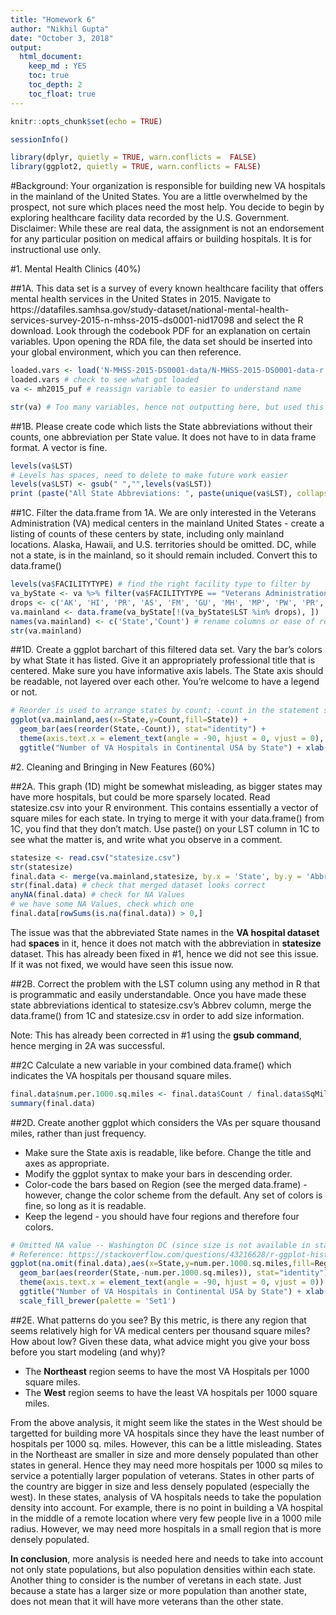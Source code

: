 ```yaml
---
title: "Homework 6"
author: "Nikhil Gupta"
date: "October 3, 2018"
output: 
  html_document:
    keep_md : YES
    toc: true
    toc_depth: 2
    toc_float: true
---
```


```r
knitr::opts_chunk$set(echo = TRUE)
```

```r
sessionInfo()
```

```r
library(dplyr, quietly = TRUE, warn.conflicts =  FALSE)
library(ggplot2, quietly = TRUE, warn.conflicts = FALSE)
```

#Background: 
Your organization is responsible for building new VA hospitals in the mainland of the
United States. You are a little overwhelmed by the prospect, not sure which places need the most
help. You decide to begin by exploring healthcare facility data recorded by the U.S. Government.
Disclaimer: While these are real data, the assignment is not an endorsement for any particular
position on medical affairs or building hospitals. It is for instructional use only.

#1. Mental Health Clinics (40%)

##1A. 
This data set is a survey of every known healthcare facility that offers mental health
services in the United States in 2015. Navigate to https://datafiles.samhsa.gov/study-dataset/national-mental-health-services-survey-2015-n-mhss-2015-ds0001-nid17098 and select the R download. Look
through the codebook PDF for an explanation on certain variables. Upon opening the RDA file, the
data set should be inserted into your global environment, which you can then reference.

```r
loaded.vars <- load('N-MHSS-2015-DS0001-data/N-MHSS-2015-DS0001-data-r.rda') 
loaded.vars # check to see what got loaded
va <- mh2015_puf # reassign variable to easier to understand name
```

```r
str(va) # Too many variables, hence not outputting here, but used this to explore variables
```

##1B. 
Please create code which lists the State abbreviations without their counts, one
abbreviation per State value. It does not have to in data frame format. A vector is fine.

```r
levels(va$LST) 
# Levels has spaces, need to delete to make future work easier
levels(va$LST) <- gsub(" ","",levels(va$LST))
print (paste("All State Abbreviations: ", paste(unique(va$LST), collapse = " ")))
```

##1C.
Filter the data.frame from 1A. We are only interested in the Veterans Administration (VA)
medical centers in the mainland United States - create a listing of counts of these centers by state,
including only mainland locations. Alaska, Hawaii, and U.S. territories should be omitted. DC, while
not a state, is in the mainland, so it should remain included. Convert this to data.frame()

```r
levels(va$FACILITYTYPE) # find the right facility type to filter by
va_byState <- va %>% filter(va$FACILITYTYPE == "Veterans Administration medical center (VAMC) or other VA health care facility") %>% count(LST) # Count is a combination of group_by(LST) and summarize()
drops <- c('AK', 'HI', 'PR', 'AS', 'FM', 'GU', 'MH', 'MP', 'PW', 'PR', 'VI') # States to exclude -- reference http://www.stateabbreviations.us/
va.mainland <- data.frame(va_byState[!(va_byState$LST %in% drops), ])
names(va.mainland) <- c('State','Count') # rename columns or ease of reading
str(va.mainland)
```

##1D. 
Create a ggplot barchart of this filtered data set. Vary the bar's colors by what State it has
listed. Give it an appropriately professional title that is centered. Make sure you have informative
axis labels. The State axis should be readable, not layered over each other. You're welcome to have a
legend or not.

```r
# Reorder is used to arrange states by count; -count in the statement sorts by descending instead of ascending order
ggplot(va.mainland,aes(x=State,y=Count,fill=State)) + 
  geom_bar(aes(reorder(State,-Count)), stat="identity") + 
  theme(axis.text.x = element_text(angle = -90, hjust = 0, vjust = 0), legend.position = "none") +
  ggtitle("Number of VA Hospitals in Continental USA by State") + xlab("State") + ylab("Count of VA Hospitals")  
```

#2. Cleaning and Bringing in New Features (60%)


##2A. 
This graph (1D) might be somewhat misleading, as bigger states may have more hospitals, but
could be more sparsely located. Read statesize.csv into your R environment. This contains essentially
a vector of square miles for each state. In trying to merge it with your data.frame() from 1C, you find
that they don't match. Use paste() on your LST column in 1C to see what the matter is, and write
what you observe in a comment.

```r
statesize <- read.csv("statesize.csv")
str(statesize)
final.data <- merge(va.mainland,statesize, by.x = 'State', by.y = 'Abbrev', all.x = TRUE)
str(final.data) # check that merged dataset looks correct
anyNA(final.data) # check for NA Values
# we have some NA Values, check which one
final.data[rowSums(is.na(final.data)) > 0,]
```

The issue was that the abbreviated State names in the __VA hospital dataset__ had __spaces__ in it, hence it does not match with the abbreviation in __statesize__ dataset. This has already been fixed in #1, hence we did not see this issue. If it was not fixed, we would have seen this issue now.

##2B.
Correct the problem with the LST column using any method in R that is programmatic and
easily understandable. Once you have made these state abbreviations identical to statesize.csv's
Abbrev column, merge the data.frame() from 1C and statesize.csv in order to add size information.

Note: This has already been corrected in #1 using the __gsub command__, hence merging in 2A was successful.

##2C
Calculate a new variable in your combined data.frame() which indicates the VA hospitals
per thousand square miles.

```r
final.data$num.per.1000.sq.miles <- final.data$Count / final.data$SqMiles * 1000
summary(final.data)
```

##2D.
Create another ggplot which considers the VAs per square thousand miles, rather than just
frequency. 

* Make sure the State axis is readable, like before. Change the title and axes as appropriate.
* Modify the ggplot syntax to make your bars in descending order.
* Color-code the bars based on Region (see the merged data.frame) - however, change the
color scheme from the default. Any set of colors is fine, so long as it is readable.
* Keep the legend - you should have four regions and therefore four colors.

```r
# Omitted NA value -- Washington DC (since size is not available in statesize.csv) 
# Reference: https://stackoverflow.com/questions/43216628/r-ggplot-histogram-bars-in-descending-order
ggplot(na.omit(final.data),aes(x=State,y=num.per.1000.sq.miles,fill=Region)) + 
  geom_bar(aes(reorder(State,-num.per.1000.sq.miles)), stat="identity")  + 
  theme(axis.text.x = element_text(angle = -90, hjust = 0, vjust = 0)) +
  ggtitle("Number of VA Hospitals in Continental USA by State") + xlab("State") + ylab("Count of VA Hospitals per 1000 sq. miles") +
  scale_fill_brewer(palette = 'Set1') 
```

##2E. 
What patterns do you see? By this metric, is there any region that seems relatively high for
VA medical centers per thousand square miles? How about low? Given these data, what advice
might you give your boss before you start modeling (and why)?

* The __Northeast__ region seems to have the most VA Hospitals per 1000 square miles. 
* The __West__ region seems to have the least VA hospitals per 1000 square miles. 

From the above analysis, it might seem like the states in the West should be targetted for building more VA hospitals since they have the least number of hospitals per 1000 sq. miles. However, this can be a little misleading. States in the Northeast are smaller in size and more densely populated than other states in general. Hence they may need more hospitals per 1000 sq miles to service a potentially larger population of veterans. States in other parts of the country are bigger in size and less densely populated (especially the west). In these states, analysis of VA hospitals needs to take the population density into account. For example, there is no point in building a VA hospital in the middle of a remote location where very few people live in a 1000 mile radius. However, we may need more hospitals in a small region that is more densely populated.

__In conclusion__, more analysis is needed here and needs to take into account not only state populations, but also population densities within each state. Another thing to consider is the number of veretans in each state. Just because a state has a larger size or more population than another state, does not mean that it  will have more veterans than the other state.

